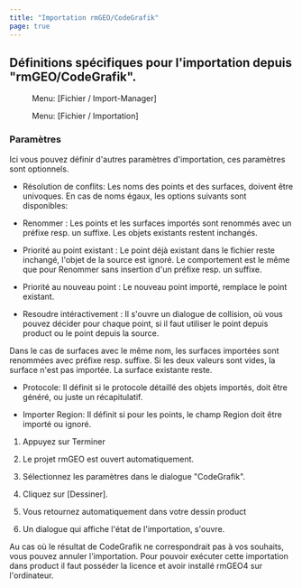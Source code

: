 ```yaml
---
title: "Importation rmGEO/CodeGrafik"
page: true
---
```

## D&#233;finitions sp&#233;cifiques pour l&#39;importation depuis &quot;rmGEO/CodeGrafik&quot;.
<GeoMapper> <Menu> Menu: [Fichier / Import-Manager] </Menu> </GeoMapper><GeoDesigner> <Menu> Menu: [Fichier / Importation] </Menu> </GeoDesigner>

### Param&#232;tres
Ici vous pouvez d&#233;finir d&#39;autres param&#232;tres d&#39;importation, ces param&#232;tres sont optionnels.

- <Bold> R&#233;solution de conflits: </Bold>  Les noms des points et des surfaces, doivent &#234;tre univoques. En cas de noms &#233;gaux, les options suivants sont disponibles:

- <Italic> Renommer </Italic> : Les points et les surfaces import&#233;s sont renomm&#233;s avec un pr&#233;fixe resp. un suffixe. Les objets existants restent inchang&#233;s.

- <Italic> Priorit&#233; au point existant </Italic> : Le point d&#233;j&#224; existant dans le fichier reste inchang&#233;, l&#39;objet de la source est ignor&#233;. Le comportement est le m&#234;me que pour <Italic> Renommer </Italic>  sans insertion d&#39;un pr&#233;fixe resp. un suffixe.

- <Italic> Priorit&#233; au nouveau point </Italic> : Le nouveau point import&#233;, remplace le point existant.

- <Italic> Resoudre int&#233;ractivement </Italic> : Il s&#39;ouvre un dialogue de collision, o&#249; vous pouvez d&#233;cider pour chaque point, si il faut utiliser le point depuis <Placeholder>product</Placeholder> ou le point depuis la source. 





<Warning>
Dans le cas de surfaces avec le m&#234;me nom, les surfaces import&#233;es sont renomm&#233;es avec pr&#233;fixe resp. suffixe. Si les deux valeurs sont vides, la surface n&#39;est pas import&#233;e. La surface existante reste.
</Warning>


- <Bold> Protocole: </Bold>  Il d&#233;finit si le protocole d&#233;taill&#233; des objets import&#233;s, doit &#234;tre g&#233;n&#233;r&#233;, ou juste un r&#233;capitulatif.

- <Bold> Importer Region: </Bold>  Il d&#233;finit si pour les points, le champ <Italic> Region </Italic>  doit &#234;tre import&#233; ou ignor&#233;.





1. Appuyez sur <Border>Terminer</Border> 
2. Le projet rmGEO est ouvert automatiquement.

3. S&#233;lectionnez les param&#232;tres dans le dialogue &quot;CodeGrafik&quot;.

4. Cliquez sur 
[Dessiner].

5. Vous retournez automatiquement dans votre dessin <Placeholder>product</Placeholder> 
6. Un dialogue qui affiche l&#39;&#233;tat de l&#39;importation, s&#39;ouvre.




<Success>
Au cas o&#249; le r&#233;sultat de CodeGrafik ne correspondrait pas &#224; vos souhaits, vous pouvez annuler l&#39;importation.
</Success>

<Warning>
Pour pouvoir ex&#233;cuter cette importation dans  <Placeholder>product</Placeholder>  il faut poss&#233;der la licence et avoir install&#233;  <Italic> rmGEO4 </Italic>  sur l&#39;ordinateur.
</Warning>

